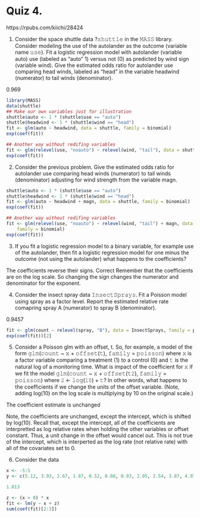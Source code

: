 

Quiz 4.
=========================


https://rpubs.com/kiichi/28424


1. 
Consider the space shuttle data ?𝚜𝚑𝚞𝚝𝚝𝚕𝚎 in the 𝙼𝙰𝚂𝚂 library. Consider modeling the use of the autolander as the outcome (variable name 𝚞𝚜𝚎). Fit a logistic regression model with autolander (variable auto) use (labeled as "auto" 1) versus not (0) as predicted by wind sign (variable wind). Give the estimated odds ratio for autolander use comparing head winds, labeled as "head" in the variable headwind (numerator) to tail winds (denominator).

0.969
```r
library(MASS)
data(shuttle)
## Make our own variables just for illustration
shuttle$auto <- 1 * (shuttle$use == "auto")
shuttle$headwind <- 1 * (shuttle$wind == "head")
fit <- glm(auto ~ headwind, data = shuttle, family = binomial)
exp(coef(fit))

## Another way without redifing variables
fit <- glm(relevel(use, "noauto") ~ relevel(wind, "tail"), data = shuttle, family = binomial)
exp(coef(fit))
```

2. 
Consider the previous problem. Give the estimated odds ratio for autolander use comparing head winds (numerator) to tail winds (denominator) adjusting for wind strength from the variable magn.
```r
shuttle$auto <- 1 * (shuttle$use == "auto")
shuttle$headwind <- 1 * (shuttle$wind == "head")
fit <- glm(auto ~ headwind + magn, data = shuttle, family = binomial)
exp(coef(fit))

## Another way without redifing variables
fit <- glm(relevel(use, "noauto") ~ relevel(wind, "tail") + magn, data = shuttle, 
    family = binomial)
exp(coef(fit))
```

3. 
If you fit a logistic regression model to a binary variable, for example use of the autolander, then fit a logistic regression model for one minus the outcome (not using the autolander) what happens to the coefficients?

The coefficients reverse their signs.
Correct 
Remember that the coefficients are on the log scale. So changing the sign changes the numerator and denominator for the exponent.

4. 
Consider the insect spray data 𝙸𝚗𝚜𝚎𝚌𝚝𝚂𝚙𝚛𝚊𝚢𝚜. Fit a Poisson model using spray as a factor level. Report the estimated relative rate comapring spray A (numerator) to spray B (denominator).

0.9457
```r
fit <- glm(count ~ relevel(spray, "B"), data = InsectSprays, family = poisson)
exp(coef(fit))[2]
```


5. Consider a Poisson glm with an offset, t. So, for example, a model of the form 𝚐𝚕𝚖(𝚌𝚘𝚞𝚗𝚝 ~ 𝚡 + 𝚘𝚏𝚏𝚜𝚎𝚝(𝚝), 𝚏𝚊𝚖𝚒𝚕𝚢 = 𝚙𝚘𝚒𝚜𝚜𝚘𝚗) where 𝚡 is a factor variable comparing a treatment (1) to a control (0) and 𝚝 is the natural log of a monitoring time. What is impact of the coefficient for 𝚡 if we fit the model 𝚐𝚕𝚖(𝚌𝚘𝚞𝚗𝚝 ~ 𝚡 + 𝚘𝚏𝚏𝚜𝚎𝚝(𝚝𝟸), 𝚏𝚊𝚖𝚒𝚕𝚢 = 𝚙𝚘𝚒𝚜𝚜𝚘𝚗) where 𝟸 <- 𝚕𝚘𝚐(𝟷𝟶) + 𝚝? In other words, what happens to the coefficients if we change the units of the offset variable. (Note, adding log(10) on the log scale is multiplying by 10 on the original scale.)

The coefficient estimate is unchanged

Note, the coefficients are unchanged, except the intercept, which is shifted by log(10). Recall that, except the intercept, all of the coefficients are interpretted as log relative rates when holding the other variables or offset constant. Thus, a unit change in the offset would cancel out. This is not true of the intercept, which is interperted as the log rate (not relative rate) with all of the covariates set to 0.

6. 
Consider the data
```r
x <- -5:5
y <- c(5.12, 3.93, 2.67, 1.87, 0.52, 0.08, 0.93, 2.05, 2.54, 3.87, 4.97)

1.013

z <- (x > 0) * x
fit <- lm(y ~ x + z)
sum(coef(fit)[2:3])

```


